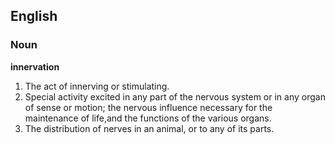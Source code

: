 ==English==

===Noun===

'''innervation'''

#The act of innerving or stimulating.
#Special activity excited in any part of the nervous system or in any organ of sense or motion; the nervous influence necessary for the maintenance of life,and the functions of the various organs.
#The distribution of nerves in an animal, or to any of its parts.